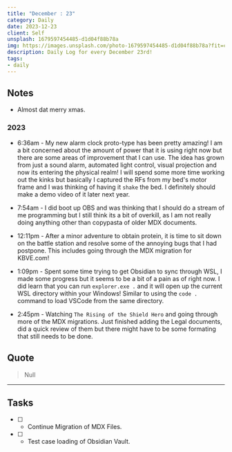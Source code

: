 ```yaml
---
title: "December : 23"
category: Daily
date: 2023-12-23
client: Self
unsplash: 1679597454485-d1d04f88b78a
img: https://images.unsplash.com/photo-1679597454485-d1d04f88b78a?fit=crop&q=85&w=1400&h=700
description: Daily Log for every December 23rd!
tags:
- daily
---
```


## Notes

- Almost dat merry xmas.

### 2023

- 6:36am - My new alarm clock proto-type has been pretty amazing! I am a bit concerned about the amount of power that it is using right now but there are some areas of improvement that I can use.
    The idea has grown from just a sound alarm, automated light control, visual projection and now its entering the physical realm! I will spend some more time working out the kinks but basically I captured the RFs from my bed's motor frame and I was thinking of having it `shake` the bed.
    I definitely should make a demo video of it later next year.

- 7:54am - I did boot up OBS and was thinking that I should do a stream of me programming but I still think its a bit of overkill, as I am not really doing anything other than copypasta of older MDX documents. 

- 12:11pm - After a minor adventure to obtain protein, it is time to sit down on the battle station and resolve some of the annoying bugs that I had postpone. This includes going through the MDX migration for KBVE.com!

- 1:09pm - Spent some time trying to get Obsidian to sync through WSL, I made some progress but it seems to be a bit of a pain as of right now.
    I did learn that you can run `explorer.exe .` and it will open up the current WSL directory within your Windows!
    Similar to using the `code .` command to load VSCode from the same directory.

- 2:45pm - Watching `The Rising of the Shield Hero` and going through more of the MDX migrations. Just finished adding the Legal documents, did a quick review of them but there might have to be some formating that still needs to be done.

## Quote

> Null

---

## Tasks

- [ ] - Continue Migration of MDX Files.
- [ ] - Test case loading of Obsidian Vault.